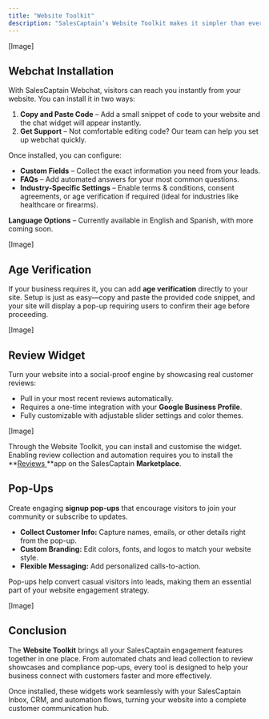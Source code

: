 ```yaml
---
title: "Website Toolkit"
description: "SalesCaptain’s Website Toolkit makes it simpler than ever to set up your customer engagement tools directly on your website. From live webchat to reviews, custom forms, and verification flows, you can set everything up in just a few clicks, and never miss another lead.  "
---
```


[Image]

## **Webchat Installation**

With SalesCaptain Webchat, visitors can reach you instantly from your website. You can install it in two ways:

1. **Copy and Paste Code** – Add a small snippet of code to your website and the chat widget will appear instantly.
2. **Get Support** – Not comfortable editing code? Our team can help you set up webchat quickly.

Once installed, you can configure:

- **Custom Fields** – Collect the exact information you need from your leads.
- **FAQs** – Add automated answers for your most common questions.
- **Industry-Specific Settings** – Enable terms & conditions, consent agreements, or age verification if required (ideal for industries like healthcare or firearms).

**Language Options** – Currently available in English and Spanish, with more coming soon.

[Image]

## **Age Verification**

If your business requires it, you can add **age verification** directly to your site. Setup is just as easy—copy and paste the provided code snippet, and your site will display a pop-up requiring users to confirm their age before proceeding.

[Image]

## **Review Widget**

Turn your website into a social-proof engine by showcasing real customer reviews:

- Pull in your most recent reviews automatically.
- Requires a one-time integration with your **Google Business Profile**.
- Fully customizable with adjustable slider settings and color themes.

[Image]

Through the Website Toolkit, you can install and customise the widget. Enabling review collection and automation requires you to install the **<u>Reviews </u>**app on the SalesCaptain **Marketplace**. 

## **Pop-Ups**

Create engaging **signup pop-ups** that encourage visitors to join your community or subscribe to updates.

- **Collect Customer Info:** Capture names, emails, or other details right from the pop-up.
- **Custom Branding:** Edit colors, fonts, and logos to match your website style.
- **Flexible Messaging:** Add personalized calls-to-action.

Pop-ups help convert casual visitors into leads, making them an essential part of your website engagement strategy.

[Image]

## **Conclusion**

The **Website Toolkit** brings all your SalesCaptain engagement features together in one place. From automated chats and lead collection to review showcases and compliance pop-ups, every tool is designed to help your business connect with customers faster and more effectively.

Once installed, these widgets work seamlessly with your SalesCaptain Inbox, CRM, and automation flows, turning your website into a complete customer communication hub.